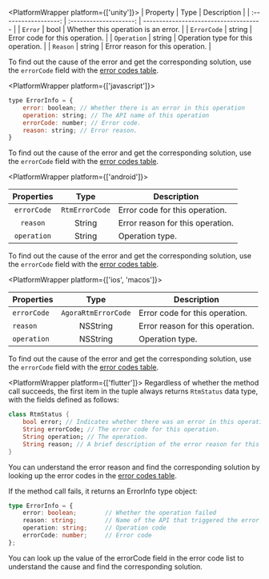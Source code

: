 <PlatformWrapper platform={['unity']}>
| Property | Type | Description |
| :------------------: | :--------------------: | ------------------------------------- |
|   `Error`   |  bool  | Whether this operation is an error. |
| `ErrorCode` | string | Error code for this operation. |
| `Operation` | string | Operation type for this operation. |
| `Reason` | string | Error reason for this operation. |

To find out the cause of the error and get the corresponding solution, use the `errorCode` field with the <a href="#error-codes-table">error codes table</a >.

</PlatformWrapper>

<PlatformWrapper platform={['javascript']}>

```javascript
type ErrorInfo = {
    error: boolean; // Whether there is an error in this operation
    operation: string; // The API name of this operation
    errorCode: number; // Error code.
    reason: string; // Error reason.
}
```

To find out the cause of the error and get the corresponding solution, use the `errorCode` field with the <a href="#error-codes-table">error codes table</a >.

</PlatformWrapper>

<PlatformWrapper platform={['android']}>

| Properties | Type | Description |
| :------------------: | :--------------------: | ------------------------------------- |
| `errorCode` | `RtmErrorCode` | Error code for this operation. |
| `reason` | String | Error reason for this operation. |
| `operation` | String | Operation type. |

To find out the cause of the error and get the corresponding solution, use the `errorCode` field with the <a href="#error-codes-table">error codes table</a >.

</PlatformWrapper>

<PlatformWrapper platform={['ios', 'macos']}>

| Properties | Type | Description |
| :------------------ | :--------------------: | ------------------------------------- |
| `errorCode` | `AgoraRtmErrorCode` | Error code for this operation. |
| `reason` | NSString | Error reason for this operation. |
| `operation` | NSString | Operation type. |

To find out the cause of the error and get the corresponding solution, use the `errorCode` field with the <a href="#error-codes-table">error codes table</a >.

</PlatformWrapper>


<PlatformWrapper platform={['flutter']}>
Regardless of whether the method call succeeds, the first item in the tuple always returns `RtmStatus` data type, with the fields defined as follows:

```dart
class RtmStatus {
    bool error; // Indicates whether there was an error in this operation.
    String errorCode; // The error code for this operation.
    String operation; // The operation.
    String reason; // A brief description of the error reason for this operation.
}
```

You can understand the error reason and find the corresponding solution by looking up the error codes in the <a href="#error-codes-table">error codes table</a >.

</PlatformWrapper>

<PlatformWrapper platform="react-native">

If the method call fails, it returns an ErrorInfo type object:

```typescript
type ErrorInfo = {
    error: boolean;        // Whether the operation failed
    reason: string;        // Name of the API that triggered the error
    operation: string;     // Operation code
    errorCode: number;     // Error code
};
```

You can look up the value of the errorCode field in the error code list to understand the cause and find the corresponding solution.

</PlatformWrapper>